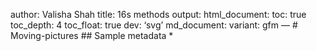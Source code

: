 author: Valisha Shah
title: 16s methods
output:
  html_document:
    toc: true
    toc_depth: 4
    toc_float: true
    dev: 'svg'
  md_document:
    variant: gfm
---
# Moving-pictures 
## Sample metadata
* 
